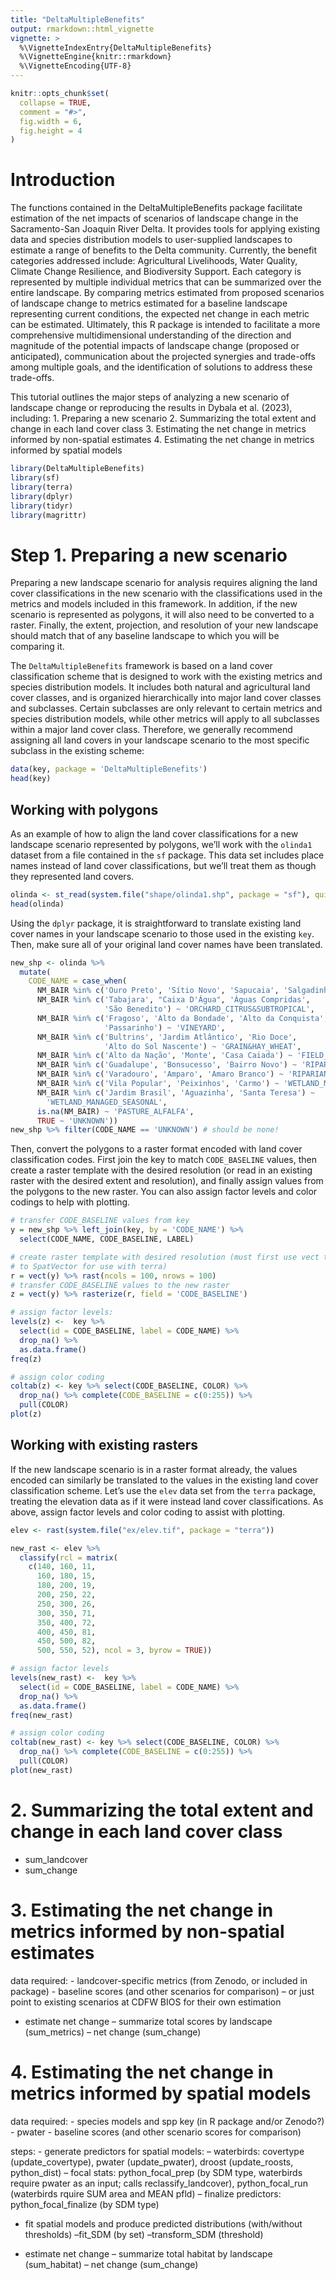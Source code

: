 ```yaml
---
title: "DeltaMultipleBenefits"
output: rmarkdown::html_vignette
vignette: >
  %\VignetteIndexEntry{DeltaMultipleBenefits}
  %\VignetteEngine{knitr::rmarkdown}
  %\VignetteEncoding{UTF-8}
---
```


```r
knitr::opts_chunk$set(
  collapse = TRUE,
  comment = "#>",
  fig.width = 6,
  fig.height = 4
)
```

# Introduction

The functions contained in the DeltaMultipleBenefits package facilitate estimation of the net impacts of scenarios of landscape change in the Sacramento-San Joaquin River Delta. It provides tools for applying existing data and species distribution models to user-supplied landscapes to estimate a range of benefits to the Delta community. Currently, the benefit categories addressed include: Agricultural Livelihoods, Water Quality, Climate Change Resilience, and Biodiversity Support. Each category is represented by multiple individual metrics that can be summarized over the entire landscape. By comparing metrics estimated from proposed scenarios of landscape change to metrics estimated for a baseline landscape representing current conditions, the expected net change in each metric can be estimated. Ultimately, this R package is intended to facilitate a more comprehensive multidimensional understanding of the direction and magnitude of the potential impacts of landscape change (proposed or anticipated), communication about the projected synergies and trade-offs among multiple goals, and the identification of solutions to address these trade-offs.

This tutorial outlines the major steps of analyzing a new scenario of landscape change or reproducing the results in Dybala et al. (2023), including:
1. Preparing a new scenario
2. Summarizing the total extent and change in each land cover class
3. Estimating the net change in metrics informed by non-spatial estimates
4. Estimating the net change in metrics informed by spatial models

```r
library(DeltaMultipleBenefits)
library(sf)
library(terra)
library(dplyr)
library(tidyr)
library(magrittr)
```

# Step 1. Preparing a new scenario

Preparing a new landscape scenario for analysis requires aligning the land cover classifications in the new scenario with the classifications used in the metrics and models included in this framework. In addition, if the new scenario is represented as polygons, it will also need to be converted to a raster. Finally, the extent, projection, and resolution of your new landscape should match that of any baseline landscape to which you will be comparing it. 

The `DeltaMultipleBenefits` framework is based on a land cover classification scheme that is designed to work with the existing metrics and species distribution models. It includes both natural and agricultural land cover classes, and is organized hierarchically into major land cover classes and subclasses. Certain subclasses are only relevant to certain metrics and species distribution models, while other metrics will apply to all subclasses within a major land cover class. Therefore, we generally recommend assigning all land covers in your landscape scenario to the most specific subclass in the existing scheme:

```r
data(key, package = 'DeltaMultipleBenefits')
head(key)
```

## Working with polygons

As an example of how to align the land cover classifications for a new landscape scenario represented by polygons, we'll work with the `olinda1` dataset from a file contained in the `sf` package. This data set includes place names instead of land cover classifications, but we'll treat them as though they represented land covers.

```r
olinda <- st_read(system.file("shape/olinda1.shp", package = "sf"), quiet = TRUE)
head(olinda)
```

Using the `dplyr` package, it is straightforward to translate existing land cover names in your landscape scenario to those used in the existing `key`. Then, make sure all of your original land cover names have been translated.

```r
new_shp <- olinda %>% 
  mutate(
    CODE_NAME = case_when(
      NM_BAIR %in% c('Ouro Preto', 'Sítio Novo', 'Sapucaia', 'Salgadinho') ~ 'ORCHARD_DECIDUOUS',
      NM_BAIR %in% c('Tabajara', "Caixa D'Água", 'Águas Compridas', 
                     'São Benedito') ~ 'ORCHARD_CITRUS&SUBTROPICAL',
      NM_BAIR %in% c('Fragoso', 'Alto da Bondade', 'Alto da Conquista', 
                     'Passarinho') ~ 'VINEYARD',
      NM_BAIR %in% c('Bultrins', 'Jardim Atlântico', 'Rio Doce', 
                     'Alto do Sol Nascente') ~ 'GRAIN&HAY_WHEAT',
      NM_BAIR %in% c('Alto da Nação', 'Monte', 'Casa Caiada') ~ 'FIELD_CORN',
      NM_BAIR %in% c('Guadalupe', 'Bonsucesso', 'Bairro Novo') ~ 'RIPARIAN_POFR',
      NM_BAIR %in% c('Varadouro', 'Amparo', 'Amaro Branco') ~ 'RIPARIAN_QULO',
      NM_BAIR %in% c('Vila Popular', 'Peixinhos', 'Carmo') ~ 'WETLAND_MANAGED_PERENNIAL',
      NM_BAIR %in% c('Jardim Brasil', 'Aguazinha', 'Santa Teresa') ~ 
        'WETLAND_MANAGED_SEASONAL',
      is.na(NM_BAIR) ~ 'PASTURE_ALFALFA',
      TRUE ~ 'UNKNOWN'))
new_shp %>% filter(CODE_NAME == 'UNKNOWN') # should be none!
```

Then, convert the polygons to a raster format encoded with land cover classification codes. First join the key to match `CODE_BASELINE` values, then create a raster template with the desired resolution (or read in an existing raster with the desired extent and resolution), and finally assign values from the polygons to the new raster. You can also assign factor levels and color codings to help with plotting.

```r
# transfer CODE_BASELINE values from key
y = new_shp %>% left_join(key, by = 'CODE_NAME') %>% 
  select(CODE_NAME, CODE_BASELINE, LABEL)

# create raster template with desired resolution (must first use vect to convert
# to SpatVector for use with terra)
r = vect(y) %>% rast(ncols = 100, nrows = 100)
# transfer CODE_BASELINE values to the new raster
z = vect(y) %>% rasterize(r, field = 'CODE_BASELINE')

# assign factor levels:
levels(z) <-  key %>% 
  select(id = CODE_BASELINE, label = CODE_NAME) %>% 
  drop_na() %>%
  as.data.frame()
freq(z)

# assign color coding
coltab(z) <- key %>% select(CODE_BASELINE, COLOR) %>%
  drop_na() %>% complete(CODE_BASELINE = c(0:255)) %>% 
  pull(COLOR)
plot(z)

```

## Working with existing rasters

If the new landscape scenario is in a raster format already, the values encoded can similarly be translated to the values in the existing land cover classification scheme. Let's use the `elev` data set from the `terra` package, treating the elevation data as if it were instead land cover classifications. As above, assign factor levels and color coding to assist with plotting.

```r
elev <- rast(system.file("ex/elev.tif", package = "terra"))

new_rast <- elev %>% 
  classify(rcl = matrix(
    c(140, 160, 11,
      160, 180, 15,
      180, 200, 19,
      200, 250, 22,
      250, 300, 26,
      300, 350, 71,
      350, 400, 72,
      400, 450, 81,
      450, 500, 82,
      500, 550, 52), ncol = 3, byrow = TRUE))

# assign factor levels
levels(new_rast) <-  key %>% 
  select(id = CODE_BASELINE, label = CODE_NAME) %>% 
  drop_na() %>%
  as.data.frame()
freq(new_rast)

# assign color coding
coltab(new_rast) <- key %>% select(CODE_BASELINE, COLOR) %>%
  drop_na() %>% complete(CODE_BASELINE = c(0:255)) %>% 
  pull(COLOR)
plot(new_rast)
```


# 2. Summarizing the total extent and change in each land cover class
- sum_landcover
- sum_change

# 3. Estimating the net change in metrics informed by non-spatial estimates

data required: 
- landcover-specific metrics (from Zenodo, or included in package)
- baseline scores (and other scenarios for comparison) -- or just point to existing scenarios at CDFW BIOS for their own estimation

- estimate net change
-- summarize total scores by landscape (sum_metrics)
-- net change (sum_change)


# 4. Estimating the net change in metrics informed by spatial models

data required:
- species models and spp key (in R package and/or Zenodo?)
- pwater
- baseline scores (and other scenario scores for comparison)

steps:
- generate predictors for spatial models: 
-- waterbirds: covertype (update_covertype), pwater (update_pwater), droost (update_roosts, python_dist)
-- focal stats: python_focal_prep (by SDM type, waterbirds require pwater as an input; calls reclassify_landcover), python_focal_run (waterbirds rquire SUM area and MEAN pfld)
-- finalize predictors: python_focal_finalize (by SDM type)

- fit spatial models and produce predicted distributions (with/without thresholds)
--fit_SDM (by set)
--transform_SDM (threshold)

- estimate net change
-- summarize total habitat by landscape (sum_habitat)
-- net change (sum_change)


